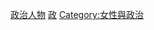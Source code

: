 {{Catnav|頁面分類|人物|各職業人物|政治人物}}
{{Commonscat|Female politicians}}

[[Category:政治人物|]]
[[Category:各职业女性|政]]
[[Category:女性與政治|Category:女性與政治]]